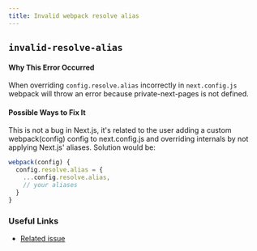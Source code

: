 ```yaml
---
title: Invalid webpack resolve alias
---
```


## `invalid-resolve-alias`

#### Why This Error Occurred

When overriding `config.resolve.alias` incorrectly in `next.config.js` webpack will throw an error because private-next-pages is not defined.

#### Possible Ways to Fix It

This is not a bug in Next.js, it's related to the user adding a custom webpack(config) config to next.config.js and overriding internals by not applying Next.js' aliases. Solution would be:

```js filename="next.config.js"
webpack(config) {
  config.resolve.alias = {
    ...config.resolve.alias,
    // your aliases
  }
}
```

### Useful Links

- [Related issue](https://github.com/vercel/next.js/issues/6681)
